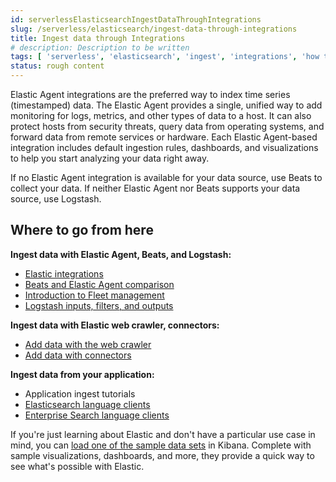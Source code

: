 ```yaml
---
id: serverlessElasticsearchIngestDataThroughIntegrations
slug: /serverless/elasticsearch/ingest-data-through-integrations
title: Ingest data through Integrations
# description: Description to be written
tags: [ 'serverless', 'elasticsearch', 'ingest', 'integrations', 'how to' ]
status: rough content
---
```



<div id="ec-cloud-ingest-data"></div>
 
Elastic Agent integrations are the preferred way to index time series (timestamped) data. 
The Elastic Agent provides a single, unified way to add monitoring for logs, metrics, and other types of data to a host. 
It can also protect hosts from security threats, query data from operating systems, and forward data from remote services or hardware. 
Each Elastic Agent-based integration includes default ingestion rules, dashboards, and visualizations to help you start analyzing your data right away.

If no Elastic Agent integration is available for your data source, use Beats to collect your data.
If neither Elastic Agent nor Beats supports your data source, use Logstash.


<div id="ec-data-ingest-where-to-go"></div>

## Where to go from here

<div id="ec-ingest-timestamped"></div>

**Ingest data with Elastic Agent, Beats, and Logstash:**

* [Elastic integrations](https://www.elastic.co/integrations)
* [Beats and Elastic Agent comparison](((fleet-guide))/beats-agent-comparison.html)
* [Introduction to Fleet management](((fleet-guide))/fleet-overview.html)
* [Logstash inputs, filters, and outputs](((logstash-ref))/introduction.html)

<div id="ec-ingest-crawler-connectors"></div>

**Ingest data with Elastic web crawler, connectors:**

* [Add data with the web crawler](((enterprise-search-ref))/crawler.html)
* [Add data with connectors](((enterprise-search-ref))/connectors.html)

<div id="ec-ingest-app"></div>

**Ingest data from your application:**

* Application ingest tutorials
* [Elasticsearch language clients](https://www.elastic.co/guide/en/elasticsearch/client/index.html)
* [Enterprise Search language clients](https://www.elastic.co/guide/en/enterprise-search/current/programming-language-clients.html)

<DocCallOut id="ec-ingest-sample-data" title="Need data?">

If you're just learning about Elastic and don't have a particular use case in mind,
you can [load one of the sample data sets](((kibana-ref))/sample-data.html) in Kibana.
Complete with sample visualizations, dashboards, and more, they provide a quick way
to see what's possible with Elastic.

</DocCallOut>